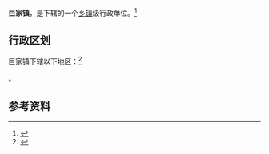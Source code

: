 {{中国乡级行政区|61/04/28/102/000}}

'''巨家镇'''，是{{PRC admin/fullname|61/04/28/102/000|3}}下辖的一个[[乡镇|乡镇]]级行政单位。<ref>{{PRC admin/ref sgc|{{PRC admin/parent|61/04/28/102/000}}}}</ref>

== 行政区划 ==

巨家镇下辖以下地区：<ref>{{PRC admin/ref sgc|61/04/28/102/000}}</ref>

{{PRC admin/children|61/04/28/102/000}}。

== 参考资料 ==

{{reflist}}

{{行政区划小作品}}
{{PRC admin/navcat|61/04/28/102/000}}